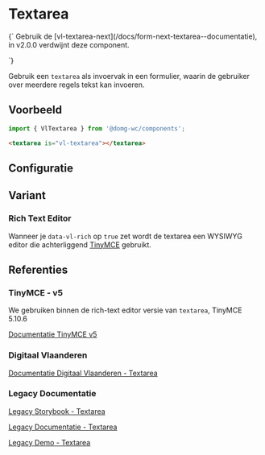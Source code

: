 
# Textarea

<Alert title="Deprecated">
{`
Gebruik de [vl-textarea-next](/docs/form-next-textarea--documentatie), in v2.0.0 verdwijnt deze component.

`}
</Alert>

Gebruik een `textarea` als invoervak in een formulier, waarin de gebruiker over meerdere regels tekst kan invoeren.

## Voorbeeld

```js
import { VlTextarea } from '@domg-wc/components';
```

```html
<textarea is="vl-textarea"></textarea>
```

<Canvas of={VlTextareaStories.TextareaDefault} />


## Configuratie

<ArgTypes of={VlTextareaStories.TextareaDefault} />


## Variant

### Rich Text Editor

Wanneer je `data-vl-rich` op `true` zet wordt de textarea een WYSIWYG editor die achterliggend
[TinyMCE](https://www.tiny.cloud/) gebruikt.

<Canvas of={VlTextareaStories.TextareaRich} />


## Referenties

### TinyMCE - v5

We gebruiken binnen de rich-text editor versie van `textarea`, TinyMCE 5.10.6

[Documentatie TinyMCE v5](https://www.tiny.cloud/docs)

### Digitaal Vlaanderen

[Documentatie Digitaal Vlaanderen - Textarea](https://overheid.vlaanderen.be/webuniversum/v3/documentation/forms/vl-ui-textarea)

### Legacy Documentatie

[Legacy Storybook - Textarea](https://webcomponenten.omgeving.vlaanderen.be/storybook/?path=/story/legacy-vl-textarea--default)

[Legacy Documentatie - Textarea](https://webcomponenten.omgeving.vlaanderen.be/doc/VlTextarea.html)

[Legacy Demo - Textarea](https://webcomponenten.omgeving.vlaanderen.be/demo/vl-textarea.html)
